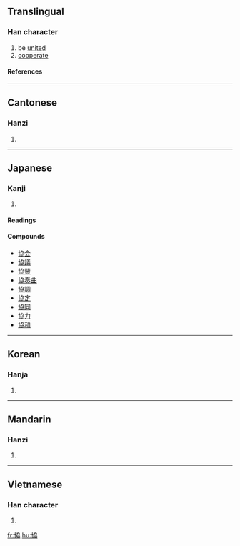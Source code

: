 {{see|协}}

==Translingual==
===Han character===
{{Han char|rad=十|as=06|sn=8|four=4402<sub>7</sub>|canj=十大尸尸 (JKSS)}}
# be [[unite]]d
# [[cooperate]]
====References====
{{Han ref|kx=0156.340|dkj=02742|dj=0357.010|hdz=10064.030|uh=5354|ud=21332|bh=A8F3|bd=43251}}
----
==Cantonese==
===Hanzi===
{{yue-hanzi|jyut=|y=hip6}}
# {{defn|Cantonese}}
----
==Japanese==
===Kanji===
{{ja-kanji|grade=|rs=十06}}
# {{defn|Japanese}} 
====Readings====
{{ja-readings|on=[[きょう]] (kyō)|kun=[[かなう]] (kanau)}}

====Compounds====
*[[協会]]
*[[協議]]
*[[協賛]]
*[[協奏曲]]
*[[協調]]
*[[協定]]
*[[協同]]
*[[協力]]
*[[協和]]
----
==Korean==
===Hanja===
{{ko-hanja|hangeul=협|rv=hyeop|mr=hyŏp}}
# {{defn|Korean}}
----
==Mandarin==
===Hanzi===
{{cmn-hanzi|sim=协|pin=[[xié]] (xie2)|wg=hsieh<sup>2</sup>}}
# {{defn|Mandarin}}
----
==Vietnamese==
===Han character===
{{vi-hantu|hiệp}}
# {{defn|Vietnamese}}

[[fr:協]]
[[hu:協]]